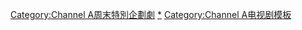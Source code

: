 {{Navbox
|bodyclass=hlist

|name       = Channel A周末特別企劃劇
|state      = collapsed
|titlestyle = background-color:#44b4e3;
|title      = [[Channel A周末特別企劃劇]]
|image      = 
|bodystyle  = 
|groupstyle = width: 10%; background-color:#44b4e3;
|liststyle  = text-align: left
|group1 = [[2011年]] - [[2012年]]
|list1 = 
*[[天上花園熊背嶺]]
*[[不朽的名作]]
*[[熊貓小姐和刺蝟]]
|group2 = [[2018年]] - [[2019年]]
|list2 = 
*[[拜託了咖啡]]
}}
<includeonly>[[Category:Channel A周末特別企劃劇]]</includeonly>
<noinclude>
[[Category:Channel A周末特別企劃劇|*]]
[[Category:Channel A电视剧模板]]
</noinclude>